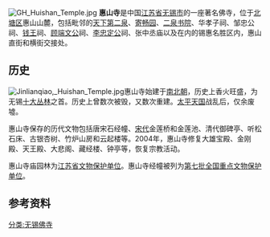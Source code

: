 {{Unreferenced|time=2020-06-12T17:55:09+00:00}}
{{coord|31.58160|120.26485|display=title}}
[[File:GH_Huishan_Temple.jpg|right]]
'''惠山寺'''是中国[[江苏省|江苏省]][[无锡市|无锡市]]的一座著名佛寺，位于[[北塘区|北塘区]]惠山山麓，包括毗邻的[[天下第二泉|天下第二泉]]、[[寄畅园|寄畅园]]、[[二泉书院|二泉书院]]、华孝子祠、邹忠公祠、[[錢鏐|钱王]]祠、[[顾宪成|顾端文公]]祠、[[李纲|李忠定公]]祠、张中丞庙以及在内的锡惠名胜区内，惠山直街和横街交接处。

==历史==
[[File:Jinlianqiao,_Huishan_Temple.jpg|right]]惠山寺始建于[[南北朝|南北朝]]，历史上香火旺盛，为无锡[[十大丛林|十大丛林]]之首。历史上曾数次被毁，又数次重建。[[太平天国|太平天国]]战乱后，仅余废墟。

惠山寺保存的历代文物包括唐宋石经幢、[[宋代|宋代]]金莲桥和金莲池、清代御碑亭、听松石床、古银杏树、竹炉山房和云起楼等。2004年，惠山寺修复大雄宝殿、金刚殿、天王殿、大悲阁、藏经楼、钟亭等，恢复宗教活动。

惠山寺庙园林为[[无锡市境内的江苏省文物保护单位列表|江苏省文物保护单位]]。惠山寺经幢被列为[[第七批全国重点文物保护单位中的石窟寺及石刻|第七批全国重点文物保护单位]]。 
==参考资料==
{{中华人民共和国国家重点公园}}
[[分类:无锡佛寺|分类:无锡佛寺]]
